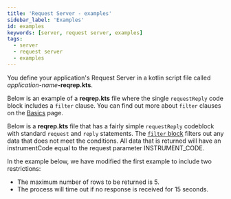```yaml
---
title: 'Request Server - examples'
sidebar_label: 'Examples'
id: examples
keywords: [server, request server, examples]
tags:
  - server
  - request server
  - examples
---
```


You define your application's Request Server in a kotlin script file called _application-name_**-reqrep.kts**. 


Below is an example of a **reqrep.kts** file where the single `requestReply` code block includes a `filter` clause. You can find out more about `filter` clauses on the [Basics](/server/request-server/basics/#filter-block) page.

<Example1 />

Below is a **reqrep.kts** file that has a fairly simple `requestReply` codeblock with standard `request` and `reply` statements. The [`filter` block](/server/request-server/basics/#filter-block) filters out any data that does not meet the conditions. All data that is returned will have an instrumentCode equal to the request parameter INSTRUMENT_CODE.

<Example2 />

In the example below, we have modified the first example to include two restrictions:
- The maximum number of rows to be returned is 5.
- The process will time out if no response is received for 15 seconds.

<Example3 />
